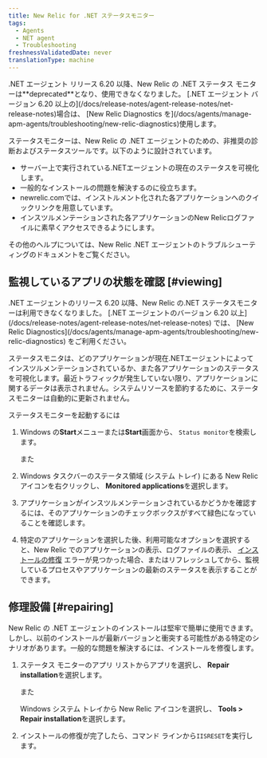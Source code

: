 ```yaml
---
title: New Relic for .NET ステータスモニター
tags:
  - Agents
  - NET agent
  - Troubleshooting
freshnessValidatedDate: never
translationType: machine
---
```


<Callout variant="important">
  .NET エージェント リリース 6.20 以降、New Relic の .NET ステータス モニターは<DNT>**deprecated**</DNT>となり、使用できなくなりました。 [.NET エージェント バージョン 6.20 以上の](/docs/release-notes/agent-release-notes/net-release-notes)場合は、 [New Relic Diagnostics を](/docs/agents/manage-apm-agents/troubleshooting/new-relic-diagnostics)使用します。
</Callout>

ステータスモニターは、New Relic の .NET エージェントのための、非推奨の診断およびステータスツールです。以下のように設計されています。

* サーバー上で実行されている.NETエージェントの現在のステータスを可視化します。
* 一般的なインストールの問題を解決するのに役立ちます。
* newrelic.comでは、インストルメント化された各アプリケーションへのクイックリンクを用意しています。
* インスツルメンテーションされた各アプリケーションのNew Relicログファイルに素早くアクセスできるようにします。

その他のヘルプについては、New Relic .NET エージェントのトラブルシューティングのドキュメントをご覧ください。

## 監視しているアプリの状態を確認 [#viewing]

<Callout variant="important">
  .NET エージェントのリリース 6.20 以降、New Relic の.NET ステータスモニターは利用できなくなりました。 [.NET エージェントのバージョン 6.20 以上](/docs/release-notes/agent-release-notes/net-release-notes) では、 [New Relic Diagnostics](/docs/agents/manage-apm-agents/troubleshooting/new-relic-diagnostics) をご利用ください。
</Callout>

ステータスモニタは、どのアプリケーションが現在.NETエージェントによってインスツルメンテーションされているか、また各アプリケーションのステータスを可視化します。最近トラフィックが発生していない限り、アプリケーションに関するデータは表示されません。システムリソースを節約するために、ステータスモニターは自動的に更新されません。

ステータスモニターを起動するには

1. Windows の<DNT>**Start**</DNT>メニューまたは<DNT>**Start**</DNT>画面から、 `Status monitor`を検索します。

   また

2. Windows タスクバーのステータス領域 (システム トレイ) にある New Relic アイコンを右クリックし、 <DNT>**Monitored applications**</DNT>を選択します。

3. アプリケーションがインスツルメンテーションされているかどうかを確認するには、そのアプリケーションのチェックボックスがすべて緑色になっていることを確認します。

4. 特定のアプリケーションを選択した後、利用可能なオプションを選択すると、New Relic でのアプリケーションの表示、ログファイルの表示、 [インストールの修復](#repairing) エラーが見つかった場合、またはリフレッシュしてから、監視しているプロセスやアプリケーションの最新のステータスを表示することができます。

## 修理設備 [#repairing]

New Relic の .NET エージェントのインストールは堅牢で簡単に使用できます。しかし、以前のインストールが最新バージョンと衝突する可能性がある特定のシナリオがあります。一般的な問題を解決するには、インストールを修復します。

1. ステータス モニターのアプリ リストからアプリを選択し、 <DNT>**Repair installation**</DNT>を選択します。

   また

   Windows システム トレイから New Relic アイコンを選択し、 <DNT>**Tools > Repair installation**</DNT>を選択します。

2. インストールの修復が完了したら、コマンド ラインから`IISRESET`を実行します。